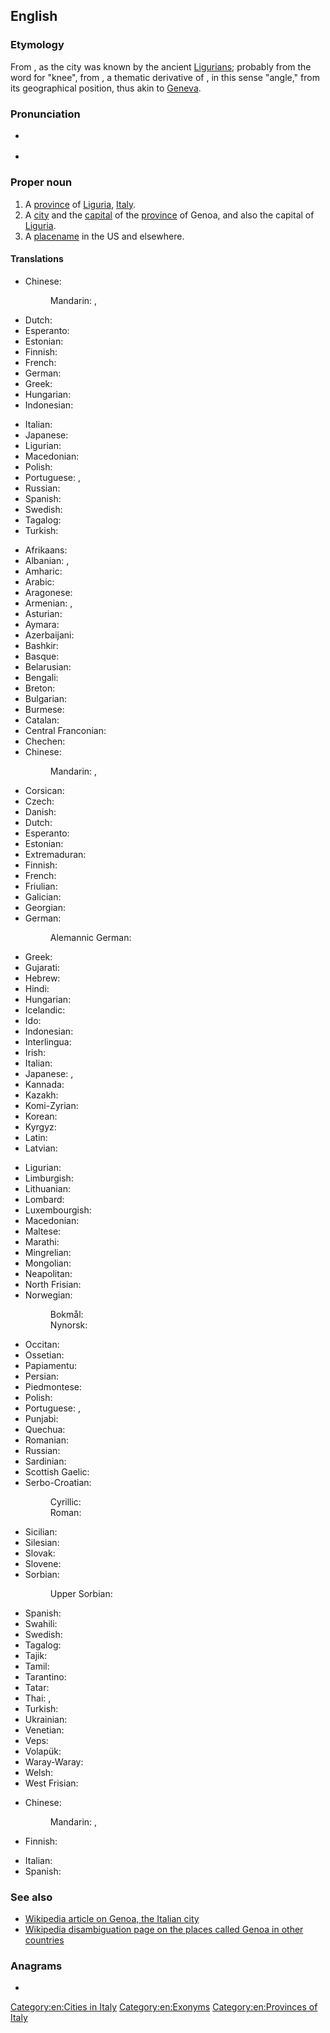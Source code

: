 {{also|genoa}}
==English==
{{wikipedia}}

===Etymology===
From {{etyl|la|en}} {{m|la|Genua}}, as the city was known by the ancient [[Ligurian]]s; probably from the {{etyl|xlg|en}} word for "knee", from {{etyl|ine-pro|en}} {{m|ine-pro|*ǵnéwo-||knee}}, a thematic derivative of {{etyl|ine-pro|en}} {{m|ine-pro|*ǵónu}}, in this sense "angle," from its geographical position, thus akin to [[Geneva]].

===Pronunciation===
* {{a|UK}} {{IPA|/ˈdʒɛn.əʊ.ə/|lang=en}}
* {{a|US}} {{IPA|/ˈdʒɛn.ou.ə/|lang=en}}

===Proper noun===
{{en-proper noun}}

# A [[province]] of [[Liguria]], [[Italy]].
# A [[city]] and the [[capital]] of the [[province]] of Genoa, and also the capital of [[Liguria]].
# A [[placename]] in the US and elsewhere.

====Translations====
{{trans-top|province}}
* Chinese:
*: Mandarin: {{t+|cmn|熱那亞|sc=Hani}}, {{t+|cmn|热那亚|tr=Rènàyà|sc=Hani}}
* Dutch: {{t+|nl|Genua|n}}
* Esperanto: {{t|eo|Ĝenovo}}
* Estonian: {{t+|et|Genova}}
* Finnish: {{t+|fi|Genova}}
* French: {{t+|fr|Gênes|f}}
* German: {{t+|de|Genua|n}}
* Greek: {{t+|el|Γένοβα|f}}
* Hungarian: {{t+|hu|Genova}}
* Indonesian: {{t|id|Genoa}}
{{trans-mid}}
* Italian: {{t+|it|Genova|f}}
* Japanese: {{t|ja|ジェノヴァ|tr=jenova}}
* Ligurian: {{t|lij|Zêna|f}}
* Macedonian: {{t|mk|Џенова|f|tr=Dženóva}}
* Polish: {{t+|pl|Genua|f}}
* Portuguese: {{t|pt|Génova|f}} {{qualifier|Portugal}}, {{t|pt|Gênova|f}} {{qualifier|Brazil}}
* Russian: {{t+|ru|Ге́нуя|f}}
* Spanish: {{t+|es|Génova|f}}
* Swedish: {{t|sv|Genua}}
* Tagalog: {{t|tl|Henoba}}
* Turkish: {{t+|tr|Cenova}}
{{trans-bottom}}

{{trans-top|Italian city}}
* Afrikaans: {{t|af|Genua}}
* Albanian: {{t|sq|Gjenova|f}}, {{t|sq|Xhenova|f}}
* Amharic: {{t|am|ጄኖቫ}}
* Arabic: {{t|ar|جِنُوَى|f|tr=jinowā}}
* Aragonese: {{t|an|Chenova|f}}
* Armenian: {{t|hy|Ջենովա}}, {{t|hy|Ճենովա}}
* Asturian: {{t|ast|Xénova|f}}
* Aymara: {{t|ay|Genova}}
* Azerbaijani: {{t|az|Genuya}}
* Bashkir: {{t|ba|Генуя}}
* Basque: {{t|eu|Genova}}
* Belarusian: {{t|be|Генуя|f|tr=Hénuja}}
* Bengali: {{t|bn|জেনোভা}}
* Breton: {{t|br|Genova|f}}
* Bulgarian: {{t|bg|Генуа|f|tr=Génua}}
* Burmese: {{t|my|ဂျီနိုအာမြို့}}
* Catalan: {{t|ca|Gènova|f}}
* Central Franconian: {{t|gmw-cfr|Jenua|f}}
* Chechen: {{t|ce|Генуя|alt=Ге́нуя}}
* Chinese:
*: Mandarin: {{t+|cmn|熱那亞|sc=Hani}}, {{t+|cmn|热那亚|tr=Rènàyà|sc=Hani}}
* Corsican: {{t|co|Genuva|f}}
* Czech: {{t+|cs|Janov|m}}
* Danish: {{t|da|Genova}}
* Dutch: {{t+|nl|Genua|n}}
* Esperanto: {{t|eo|Ĝenovo}}
* Estonian: {{t+|et|Genova}}
* Extremaduran: {{t|ext|Génova}}
* Finnish: {{t+|fi|Genova}}
* French: {{t+|fr|Gênes|f}}
* Friulian: {{t|fur|Gjenue|f}}
* Galician: {{t+|gl|Xénova|f}}
* Georgian: {{t|ka|გენუა}}
* German: {{t+|de|Genua|n}}
*: Alemannic German: {{t|gsw|Genua|n}}
* Greek: {{t+|el|Γένοβα|f}}
* Gujarati: {{t|gu|જેનોઆ}}
* Hebrew: {{t|he|גנואה}}
* Hindi: {{t|hi|जेनोआ|tr=jēnō'ā}}
* Hungarian: {{t+|hu|Genova}}
* Icelandic: {{t|is|Genúa|f}}
* Ido: {{t+|io|Genova}}
* Indonesian: {{t|id|Genoa}}
* Interlingua: {{t|ia|Genua}}
* Irish: {{t|ga|Genova|f}}
* Italian: {{t+|it|Genova|f}}
* Japanese: {{t|ja|ジェノヴァ|tr=Jenova}}, {{t|ja|ジェノア|tr=Jenoa}}
* Kannada: {{t|kn|ಜಿನೋವಾ}}
* Kazakh: {{t|kk|Генуя}}
* Komi-Zyrian: {{t|kpv|Генуя}}
* Korean: {{t|ko|제노바|tr=Jenoba}}
* Kyrgyz: {{t|ky|Генуя}}
* Latin: {{t|la|Genua|f}}
* Latvian: {{t|lv|Dženova|f}}
{{trans-mid}}
* Ligurian: {{t|lij|Zêna|f}}
* Limburgish: {{t|li|Genoewa}}
* Lithuanian: {{t|lt|Genuja|f}}
* Lombard: {{t|lmo|Genua|f}}
* Luxembourgish: {{t|lb|Genua|f}}
* Macedonian: {{t|mk|Џенова|f|tr=Dženóva}}
* Maltese: {{t|mt|Ġenova|f}}
* Marathi: {{t|mr|जेनोवा}}
* Mingrelian: {{t|xmf|გენუა}}
* Mongolian: {{t|mn|Женова}}
* Neapolitan: {{t|nap|Genova|f}}
* North Frisian: {{t|frr|Genua}}
* Norwegian:
*: Bokmål: {{t|nb|Genova}}
*: Nynorsk: {{t|nn|Genova}}
* Occitan: {{t+|oc|Gènoa|f}}
* Ossetian: {{t|os|Генуя}}
* Papiamentu: {{t|pap|Genova}}
* Persian: {{t|fa|جنوآ|tr=jenoâ}}
* Piedmontese: {{t|pms|Génoa|f}}
* Polish: {{t+|pl|Genua|f}}
* Portuguese: {{t|pt|Génova|f}} {{qualifier|Portugal}}, {{t|pt|Gênova|f}} {{qualifier|Brazil}}
* Punjabi: {{t|pa|ਜੇਨੋਆ}}
* Quechua: {{t|qu|Genova}}
* Romanian: {{t|ro|Genova|f}}
* Russian: {{t+|ru|Ге́нуя|f}}
* Sardinian: {{t|sc|Gènova|f}}
* Scottish Gaelic: {{t|gd|Genova|f}}
* Serbo-Croatian:
*: Cyrillic: {{t|sh|Ђенова|f|sc=Cyrl}}
*: Roman: {{t+|sh|Genova|f}}
* Sicilian: {{t|scn|Gènuva|f}}
* Silesian: {{t|szl|Genova|f}}
* Slovak: {{t|sk|Janov|m}}
* Slovene: {{t+|sl|Genova|f}}
* Sorbian:
*: Upper Sorbian: {{t|hsb|Genua|f}}
* Spanish: {{t+|es|Génova|f}}
* Swahili: {{t|sw|Genova}}
* Swedish: {{t|sv|Genua}}
* Tagalog: {{t|tl|Henoba}}
* Tajik: {{t|tg|Ге́нуя}}
* Tamil: {{t|ta|செனோவா}}
* Tarantino: {{t|roa-tar|Genova}}
* Tatar: {{t|tt|Җенова}}
* Thai: {{t|th|เจนัว|tr=jee-nuua}}, {{t|th|เจโนวา|tr=jee-noo-waa}}
* Turkish: {{t+|tr|Cenova}}
* Ukrainian: {{t|uk|Генуя|f|tr=Hénuja}}
* Venetian: {{t|vec|Gènoa|f}}
* Veps: {{t|vep|Genui}}
* Volapük: {{t|vo|Genova}}
* Waray-Waray: {{t|war|Genova}}
* Welsh: {{t|cy|Genova|f}}
* West Frisian: {{t|fy|Genua}}
{{trans-bottom}}

{{trans-top|placename}}
* Chinese:
*: Mandarin: {{t+|cmn|熱那亞|sc=Hani}}, {{t+|cmn|热那亚|tr=Rènàyà|sc=Hani}}
* Finnish: {{t+|fi|Genoa}}
{{trans-mid}}
* Italian: {{t+|it|Genoa|f}}
* Spanish: {{t-needed|es}}
{{trans-bottom}}

===See also===
* [[w:Genoa|Wikipedia article on Genoa, the Italian city]]
* [[w:Genoa (disambiguation)|Wikipedia disambiguation page on the places called Genoa in other countries]]

===Anagrams===
* {{anagrams|en|a=aegno|Ganoe|Genao|Onega|agone}}

[[Category:en:Cities in Italy]]
[[Category:en:Exonyms]]
[[Category:en:Provinces of Italy]]